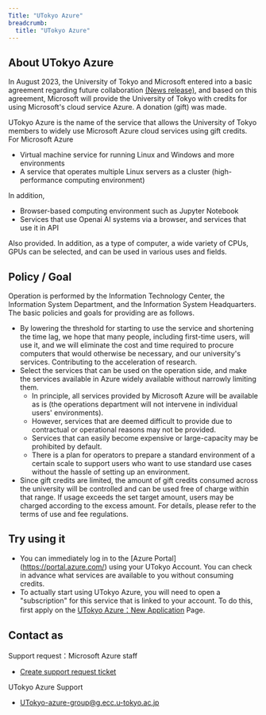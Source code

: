 ```yaml
---
Title: "UTokyo Azure"
breadcrumb:
  title: "UTokyo Azure"
---
```


## About UTokyo Azure

In August 2023, the University of Tokyo and Microsoft entered into a basic agreement regarding future collaboration [(News release)](https://www.u-tokyo.ac.jp/focus/en/articles/z1701_00013.html), and based on this agreement, Microsoft will provide the University of Tokyo with credits for using Microsoft's cloud service Azure. A donation (gift) was made. 

UTokyo Azure is the name of the service that allows the University of Tokyo members to widely use Microsoft Azure cloud services using gift credits. For Microsoft Azure

- Virtual machine service for running Linux and Windows and more environments
- A service that operates multiple Linux servers as a cluster (high-performance computing environment)

In addition,

- Browser-based computing environment such as Jupyter Notebook
- Services that use Openai AI systems via a browser, and services that use it in API

Also provided. In addition, as a type of computer, a wide variety of CPUs, GPUs can be selected, and can be used in various uses and fields.

## Policy / Goal

Operation is performed by the Information Technology Center, the Information System Department, and the Information System Headquarters. The basic policies and goals for providing are as follows.

- By lowering the threshold for starting to use the service and shortening the time lag, we hope that many people, including first-time users, will use it, and we will eliminate the cost and time required to procure computers that would otherwise be necessary, and our university's services. Contributing to the acceleration of research.
- Select the services that can be used on the operation side, and make the services available in Azure widely available without narrowly limiting them.
  - In principle, all services provided by Microsoft Azure will be available as is (the operations department will not intervene in individual users' environments).
  - However, services that are deemed difficult to provide due to contractual or operational reasons may not be provided.
  - Services that can easily become expensive or large-capacity may be prohibited by default.
  - There is a plan for operators to prepare a standard environment of a certain scale to support users who want to use standard use cases without the hassle of setting up an environment.
- Since gift credits are limited, the amount of gift credits consumed across the university will be controlled and can be used free of charge within that range. If usage exceeds the set target amount, users may be charged according to the excess amount. For details, please refer to the terms of use and fee regulations.

## Try using it
- You can immediately log in to the [Azure Portal] (https://portal.azure.com/)  using your UTokyo Account. You can check in advance what services are available to you without consuming credits.
- To actually start using UTokyo Azure, you will need to open a "subscription" for this service that is linked to your account. To do this, first apply on the [UTokyo Azure：New Application](https://azure.itc.u-tokyo.ac.jp/) Page.

## Contact as
Support request：Microsoft Azure staff
- [Create support request ticket](https://portal.azure.com/#view/Microsoft_Azure_Support/HelpAndSupportBlade/~/overview)

UTokyo Azure Support
- UTokyo-azure-group@g.ecc.u-tokyo.ac.jp
